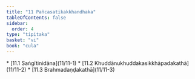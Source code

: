 ```yaml
---
title: "11 Pañcasatikakkhandhaka"
tableOfContents: false
sidebar:
  order: 4
type: "tipitaka"
basket: "vi"
book: "cula"
---
```



<DynamicBreadcrumb />



<TableOfContents book="cula" section="11">
* [11.1 Saṅgītinidāna](11/11-1)
* [11.2 Khuddānukhuddakasikkhāpadakathā](11/11-2)
* [11.3 Brahmadaṇḍakathā](11/11-3)
</TableOfContents>